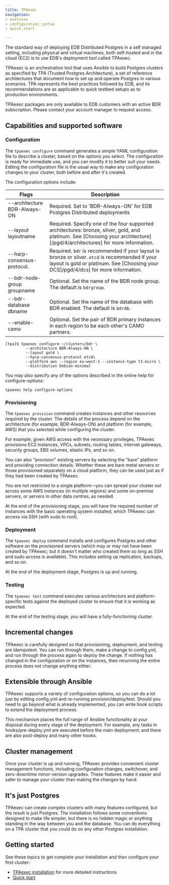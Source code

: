 ```yaml
---
title: TPAexec
navigation:
- overview
- configuration_syntax
- quick_start

---
```


The standard way of deploying EDB Distributed Postgres in a self managed setting,
including physical and virtual machines, both self-hosted and in the cloud
(EC2) is to use EDB's deployment tool called TPAexec.

TPAexec is an orchestration tool that uses Ansible to build Postgres clusters as specified by TPA (Trusted Postgres Architecture), a set of reference architectures that document how to set up and operate Postgres in various scenarios. TPA represents the best practices followed by EDB, and its recommendations are as applicable to quick testbed setups as to production environments.

TPAexec packages are only available to EDB customers with an active BDR subscription. Please contact your account manager to request access.

## Capabilities and supported software

### Configuration
The `tpaexec configure` command generates a simple YAML configuration file to describe a cluster, based on the options you select. The configuration is ready for immediate use, and you can modify it to better suit your needs. Editing the configuration file is the usual way to make any configuration changes to your cluster, both before and after it's created.

The configuration options include: 

| Flags                        | Description |
| ---------------------------- | ----------- |
| --architecture BDR-Always-ON | Required. Set to 'BDR-Always-ON' for EDB Postgres Distributed deployments |
| --layout layoutname          | Required. Specify one of the four supported architectures: bronze, silver, gold, and platinum. See [Choosing your architecture][/pgd/4/architectures] for more information. |
| --harp-consensus-protocol.   | Required. `bdr` is recommended if your layout is bronze or silver. `etcd` is recommended if your layout is gold or platinum. See [Choosing your DCS]/pgd/4/dcs] for more information. |
| --bdr-node-group groupname   | Optional. Set the name of the BDR node group. The default is `bdrgroup`. |
| --bdr-database dbname        | Optional. Set the name of the database with BDR enabled. The default is `bdrdb`. |
| --enable-camo                | Optional. Set the pair of BDR primary instances in each region to be each other's CAMO partners. |


```
[tpa]$ tpaexec configure ~/clusters/bdr \
         --architecture BDR-Always-ON \
         --layout gold \
         --harp-consensus-protocol etcd\
         --platform aws --region eu-west-1 --instance-type t3.micro \
         --distribution Debian-minimal
```

You may also specify any of the options described in the online help for configure-options:
```
tpaexec help configure-options
```

### Provisioning
The `tpaexec provision` command creates instances and other resources required by the cluster. The details of the process depend on the architecture (for example, BDR-Always-ON) and platform (for example, AWS) that you selected while configuring the cluster.

For example, given AWS access with the necessary privileges, TPAexec provisions EC2 instances, VPCs, subnets, routing tables, internet gateways, security groups, EBS volumes, elastic IPs, and so on.

You can also "provision" existing servers by selecting the "bare" platform and providing connection details. Whether these are bare metal servers or those provisioned separately on a cloud platform, they can be used just as if they had been created by TPAexec.

You are not restricted to a single platform—you can spread your cluster out across some AWS instances (in multiple regions) and some on-premise servers, or servers in other data centres, as needed.

At the end of the provisioning stage, you will have the required number of instances with the basic operating system installed, which TPAexec can access via SSH (with sudo to root).

### Deployment
The `tpaexec deploy` command installs and configures Postgres and other software on the provisioned servers (which may or may not have been created by TPAexec; but it doesn't matter who created them so long as SSH and sudo access is available). This includes setting up replication, backups, and so on.

At the end of the deployment stage, Postgres is up and running.

### Testing
The `tpaexec test` command executes various architecture and platform-specific tests against the deployed cluster to ensure that it is working as expected.

At the end of the testing stage, you will have a fully-functioning cluster.

## Incremental changes
TPAexec is carefully designed so that provisioning, deployment, and testing are idempotent. You can run through them, make a change to config.yml, and run through the process again to deploy the change. If nothing has changed in the configuration or on the instances, then rerunning the entire process does not change anything either.

## Extensible through Ansible
TPAexec supports a variety of configuration options, so you can do a lot just by editing config.yml and re-running provision/deploy/test. Should you need to go beyond what is already implemented, you can write hook scripts to extend the deployment process.

This mechanism places the full range of Ansible functionality at your disposal during every stage of the deployment. For example, any tasks in hooks/pre-deploy.yml are executed before the main deployment; and there are also post-deploy and many other hooks.

## Cluster management
Once your cluster is up and running, TPAexec provides convenient cluster management functions, including configuration changes, switchover, and zero-downtime minor-version upgrades. These features make it easier and safer to manage your cluster than making the changes by hand.

## It's just Postgres
TPAexec can create complex clusters with many features configured, but the result is just Postgres. The installation follows some conventions designed to make life simpler, but there is no hidden magic or anything standing in the way between you and the database. You can do everything on a TPA cluster that you could do on any other Postgres installation.

## Getting started
See these topics to get complete your installation and then configure your first cluster:
- [TPAexec installation](https://documentation.enterprisedb.com/tpa/release/22.13-1/INSTALL/) for more detailed instructions
- [Quick start](quick_start)


